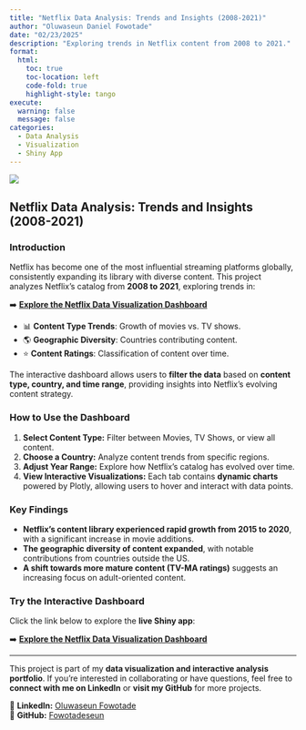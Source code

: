 ```yaml
---
title: "Netflix Data Analysis: Trends and Insights (2008-2021)"
author: "Oluwaseun Daniel Fowotade"
date: "02/23/2025"
description: "Exploring trends in Netflix content from 2008 to 2021."
format:
  html:
    toc: true
    toc-location: left
    code-fold: true
    highlight-style: tango
execute:
  warning: false
  message: false
categories:
  - Data Analysis
  - Visualization
  - Shiny App
---
```


![](/Assets/Images/Netflix.webp)

## **Netflix Data Analysis: Trends and Insights (2008-2021)**

### **Introduction**

Netflix has become one of the most influential streaming platforms globally, consistently expanding its library with diverse content. This project analyzes Netflix's catalog from **2008 to 2021**, exploring trends in:

➡️ [**Explore the Netflix Data Visualization Dashboard**](https://fowotadeoluwaseun.shinyapps.io/netflix_viz_redeploy/)

-   📊 **Content Type Trends**: Growth of movies vs. TV shows.
-   🌎 **Geographic Diversity**: Countries contributing content.
-   ⭐ **Content Ratings**: Classification of content over time.

The interactive dashboard allows users to **filter the data** based on **content type, country, and time range**, providing insights into Netflix’s evolving content strategy.

### **How to Use the Dashboard**

1.  **Select Content Type:** Filter between Movies, TV Shows, or view all content.
2.  **Choose a Country:** Analyze content trends from specific regions.
3.  **Adjust Year Range:** Explore how Netflix’s catalog has evolved over time.
4.  **View Interactive Visualizations:** Each tab contains **dynamic charts** powered by Plotly, allowing users to hover and interact with data points.

### **Key Findings**

-   **Netflix's content library experienced rapid growth from 2015 to 2020**, with a significant increase in movie additions.
-   **The geographic diversity of content expanded**, with notable contributions from countries outside the US.
-   **A shift towards more mature content (TV-MA ratings)** suggests an increasing focus on adult-oriented content.

### **Try the Interactive Dashboard**

Click the link below to explore the **live Shiny app**:

➡️ [**Explore the Netflix Data Visualization Dashboard**](https://fowotadeoluwaseun.shinyapps.io/netflix_viz_redeploy/)

------------------------------------------------------------------------

This project is part of my **data visualization and interactive analysis portfolio**. If you're interested in collaborating or have questions, feel free to **connect with me on LinkedIn** or **visit my GitHub** for more projects.

🔗 **LinkedIn:** [Oluwaseun Fowotade](https://www.linkedin.com/in/oluwaseunfowotade/)\
🔗 **GitHub:** [Fowotadeseun](https://github.com/Fowotadeseun/)
